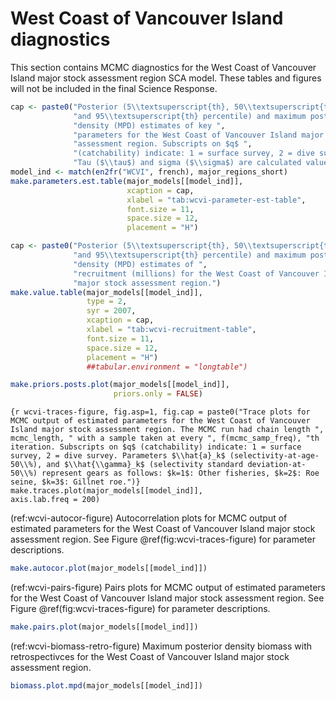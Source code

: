 # West Coast of Vancouver Island diagnostics

This section contains MCMC diagnostics for the West Coast of Vancouver Island major stock assessment region SCA model.
These tables and figures will not be included in the final Science Response.

```r
cap <- paste0("Posterior (5\\textsuperscript{th}, 50\\textsuperscript{th}, ",
              "and 95\\textsuperscript{th} percentile) and maximum posterior ",
              "density (MPD) estimates of key ",
              "parameters for the West Coast of Vancouver Island major stock ",
              "assessment region. Subscripts on $q$ ",
              "(catchability) indicate: 1 = surface survey, 2 = dive survey. ",
              "Tau ($\\tau$) and sigma ($\\sigma$) are calculated values.")
model_ind <- match(en2fr("WCVI", french), major_regions_short)
make.parameters.est.table(major_models[[model_ind]],
                          xcaption = cap,
                          xlabel = "tab:wcvi-parameter-est-table",
                          font.size = 11,
                          space.size = 12,
                          placement = "H")
```

```r
cap <- paste0("Posterior (5\\textsuperscript{th}, 50\\textsuperscript{th}, ",
              "and 95\\textsuperscript{th} percentile) and maximum posterior ",
              "density (MPD) estimates of ",
              "recruitment (millions) for the West Coast of Vancouver Island ",
              "major stock assessment region.")
make.value.table(major_models[[model_ind]],
                 type = 2,
                 syr = 2007,
                 xcaption = cap,
                 xlabel = "tab:wcvi-recruitment-table",
                 font.size = 11,
                 space.size = 12,
                 placement = "H")
                 ##tabular.environment = "longtable")
```

```r
make.priors.posts.plot(major_models[[model_ind]],
                       priors.only = FALSE)
```

```{r wcvi-traces-figure, fig.asp=1, fig.cap = paste0("Trace plots for MCMC output of estimated parameters for the West Coast of Vancouver Island major stock assessment region. The MCMC run had chain length ", mcmc_length, " with a sample taken at every ", f(mcmc_samp_freq), "th iteration. Subscripts on $q$ (catchability) indicate: 1 = surface survey, 2 = dive survey. Parameters $\\hat{a}_k$ (selectivity-at-age-50\\%), and $\\hat{\\gamma}_k$ (selectivity standard deviation-at-50\\%) represent gears as follows: $k=1$: Other fisheries, $k=2$: Roe seine, $k=3$: Gillnet roe.")}
make.traces.plot(major_models[[model_ind]],
                 axis.lab.freq = 200)
```

(ref:wcvi-autocor-figure) Autocorrelation plots for MCMC output of estimated parameters for the West Coast of Vancouver Island major stock assessment region. See Figure \@ref(fig:wcvi-traces-figure) for parameter descriptions.
```r
make.autocor.plot(major_models[[model_ind]])
```

(ref:wcvi-pairs-figure) Pairs plots for MCMC output of estimated parameters for the West Coast of Vancouver Island major stock assessment region. See Figure \@ref(fig:wcvi-traces-figure) for parameter descriptions.
```r
make.pairs.plot(major_models[[model_ind]])
```

(ref:wcvi-biomass-retro-figure) Maximum posterior density biomass with retrospectivces for the West Coast of Vancouver Island major stock assessment region.
```r
biomass.plot.mpd(major_models[[model_ind]])
```


